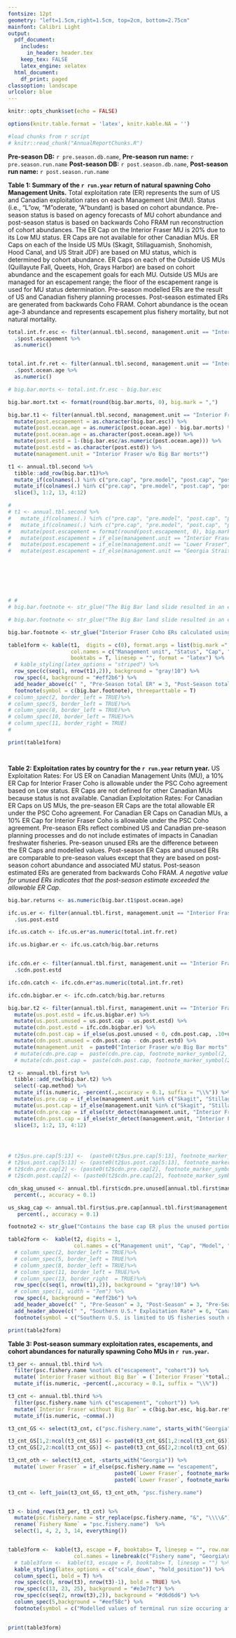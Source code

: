 ```yaml
---
fontsize: 12pt
geometry: "left=1.5cm,right=1.5cm, top=2cm, bottom=2.75cm"
mainfont: Calibri Light
output:
  pdf_document:
    includes:
      in_header: header.tex
    keep_tex: FALSE
    latex_engine: xelatex
  html_document:
    df_print: paged
classoption: landscape
urlcolor: blue
---
```



```r
knitr::opts_chunk$set(echo = FALSE)

options(knitr.table.format = 'latex', knitr.kable.NA = '')

#load chunks from r script
# knitr::read_chunk("AnnualReportChunks.R")


```
\thispagestyle{empty}
**Pre-season DB:** `r pre.season.db.name`, **Pre-season run name:** `r pre.season.run.name` \newline
**Post-season DB:** `r post.season.db.name`, **Post-season run name:** `r post.season.run.name` \newline

 **Table 1: Summary of the `r run.year` return of natural spawning Coho Management Units.**
                    Total exploitation rate (ER) represents the sum of US and Canadian exploitation rates on each
                    Management Unit (MU). Status (i.e., "L"ow, "M"oderate, "A"bundant) is based on cohort abundance.
                    Pre-season status is based on agency forecasts of MU cohort abundance and post-season status is
                    based on backwards Coho FRAM run reconstruction of cohort abundances.
                    The ER Cap on the Interior Fraser MU is 20% due to its Low MU status.
                    ER Caps are not available for other Canadian MUs. ER Caps on each of the Inside US MUs
                    (Skagit, Stillaguamish, Snohomish, Hood Canal, and US Strait JDF) are based on MU status,
                    which is determined by cohort abundance. ER Caps on each of the Outside US MUs
                    (Quillayute Fall, Queets, Hoh, Grays Harbor) are based on cohort abundance and the escapement goals
                    for each MU. Outside US MUs are managed for an escapement range; the floor of the escapement range
                    is used for MU status determination. Pre-season modelled ERs are the result of US and Canadian fishery
                    planning processes. Post-season estimated ERs are generated from backwards Coho FRAM.
                    Cohort abundance is the ocean age-3 abundance and represents escapement plus fishery mortality,
                    but not natural mortality.


```r


total.int.fr.esc <- filter(annual.tbl.second, management.unit == "Interior Fraser") %>%
  .$post.escapement %>%
  as.numeric()


total.int.fr.ret <- filter(annual.tbl.second, management.unit == "Interior Fraser") %>%
  .$post.ocean.age %>%
  as.numeric()

# big.bar.morts <- total.int.fr.esc - big.bar.esc

big.bar.mort.txt <- format(round(big.bar.morts, 0), big.mark = ",")

big.bar.t1 <- filter(annual.tbl.second, management.unit == "Interior Fraser") %>%
  mutate(post.escapement = as.character(big.bar.esc)) %>%
  mutate(post.ocean.age = as.numeric(post.ocean.age) - big.bar.morts) %>%
  mutate(post.ocean.age = as.character(post.ocean.age)) %>%
  mutate(post.estd = 1-(big.bar.esc/as.numeric(post.ocean.age))) %>%
  mutate(post.estd = as.character(post.estd)) %>%
  mutate(management.unit = "Interior Fraser w/o Big Bar morts*")

t1 <- annual.tbl.second %>%
  tibble::add_row(big.bar.t1)%>%
  mutate_if(colnames(.) %in% c("pre.cap", "pre.model", "post.cap", "post.estd", "pre.escapement", "post.escapement", "pre.ocean.age", "post.ocean.age"), ~as.double(as.character(.))) %>%
  mutate_if(colnames(.) %in% c("pre.cap", "pre.model", "post.cap", "post.estd"),  ~percent(.,accuracy = 0.1)) %>%
  slice(3, 1:2, 13, 4:12)

# 
# t1 <- annual.tbl.second %>%
#   mutate_if(colnames(.) %in% c("pre.cap", "pre.model", "post.cap", "post.estd", "pre.escapement", "post.escapement", "pre.ocean.age", "post.ocean.age"), ~as.double(as.character(.))) %>%
#   mutate_if(colnames(.) %in% c("pre.cap", "pre.model", "post.cap", "post.estd"),  ~percent(.,accuracy = 0.1)) %>%
#   mutate(post.escapement = format(round(post.escapement, 0), big.mark = ",")) %>%
#   mutate(post.escapement = if_else(management.unit == "Interior Fraser", paste(post.escapement, "*", sep = " "), as.character(post.escapement))) %>%
#   mutate(post.escapement = if_else(management.unit == "Lower Fraser", " ", post.escapement)) %>%
#   mutate(post.escapement = if_else(management.unit == "Georgia Strait", " ", post.escapement))







# # 
# big.bar.footnote <- str_glue("The Big Bar land slide resulted in an estimated {round(total.int.fr.esc - big.bar.esc, 0)} Coho spawner mortalities in 2019. Excluding these mortalities from the escapement estimate, results a surviving escapement of {big.bar.esc} for Interior Fraser Coho. Exploitation rates for Interior Fraser Coho without the Big Bar mortalities included in the escapement were calculated using the catch estimates from the backwards FRAM run that included the Big Bar mortalities divided by the escapement with the Big Bar mortalities removed.")

# big.bar.footnote <- str_glue("The Big Bar land slide resulted in an estimated {big.bar.mort.txt} Coho spawner mortalities in 2019.  Two sets of estimates for the Interior Fraser Management Unit are reported in tables 1-3 using outputs from a single backwards FRAM run. The estimates that are not highlighted were computed using spawning escapement plus the estimated {big.bar.mort.txt} Big Bar passage mortalities. The estimates that are highlighted in yellow are computed using the same fishery mortalilty estimates, but use only the Interior Fraser Coho spawners not impacted by Big Bar as the escapement" )

big.bar.footnote <- str_glue("Interior Fraser Coho ERs calculated using escapement without the {big.bar.mort.txt} Big Bar mortalities are highlighted in yellow")

table1form <- kable(t1,  digits = c(0), format.args = list(big.mark =","), escape = T,
                    col.names = c("Management unit", "Status", "Cap", "Model", "Status",  "Cap", "Estd", "Pre", "Post", "Pre", "Post"), label = "GUYUYUYUYUY",
                    booktabs = T, linesep = "", format = "latex") %>%
  # kable_styling(latex_options = "striped") %>%
  row_spec(c(seq(1, nrow(t1),2)), background = "gray!10") %>%
  row_spec(4, background = "#eff2b6") %>%
  add_header_above(c(" ", "Pre-Season total ER" = 3, "Post-Season total ER" = 3, "Escapement" = 2, "Recruitment\n(Ocean Age-3)" = 2)) %>%
  footnote(symbol = c(big.bar.footnote), threeparttable = T)
# column_spec(2, border_left = TRUE)%>%
# column_spec(5, border_left = TRUE)%>%
# column_spec(8, border_left = TRUE)%>%
# column_spec(10, border_left = TRUE)%>%
# column_spec(11, border_right = TRUE)
# 

print(table1form)




```

\newpage 
\thispagestyle{empty}

**Table 2: Exploitation rates by country for the `r run.year` return year.**
US Exploitation Rates: For US ER on Canadian Management Units (MU), a 10% ER Cap for Interior Fraser Coho is allowable under the PSC Coho agreement based on Low status. ER Caps are not defined for other Canadian MUs because status is not available.
Canadian Exploitation Rates: For Canadian ER Caps on US MUs, the pre-season ER Caps are the total allowable ER under the PSC Coho agreement. For Canadian ER Caps on Canadian MUs, a 10% ER Cap for Interior Fraser Coho is allowable under the PSC Coho agreement.
Pre-season ERs reflect combined US and Canadian pre-season planning processes and do not include estimates of impacts in Canadian freshwater fisheries. Pre-season unused ERs are the difference between the ER Caps and modelled values. Post-season ER Caps and unused ERs are comparable to pre-season values except that they are based on post-season cohort abundance and associated MU status. Post-season estimated ERs are generated from backwards Coho FRAM. *A negative value for unused ERs indicates that the post-season estimate exceeded the allowable ER Cap*.
 

```r
 

big.bar.returns <- as.numeric(big.bar.t1$post.ocean.age)

ifc.us.er <- filter(annual.tbl.first, management.unit == "Interior Fraser") %>%
  .$us.post.estd

ifc.us.catch <- ifc.us.er*as.numeric(total.int.fr.ret)

ifc.us.bigbar.er <- ifc.us.catch/big.bar.returns


ifc.cdn.er <- filter(annual.tbl.first, management.unit == "Interior Fraser") %>%
  .$cdn.post.estd

ifc.cdn.catch <- ifc.cdn.er*as.numeric(total.int.fr.ret)

ifc.cdn.bigbar.er <- ifc.cdn.catch/big.bar.returns

big.bar.t2 <- filter(annual.tbl.first, management.unit == "Interior Fraser") %>%
  mutate(us.post.estd = ifc.us.bigbar.er) %>%
  mutate(us.post.unused = us.post.cap - us.post.estd) %>%
  mutate(cdn.post.estd = ifc.cdn.bigbar.er) %>%
  mutate(cdn.post.cap = if_else(us.post.unused < 0, cdn.post.cap, .10+us.post.unused)) %>%
  mutate(cdn.post.unused = cdn.post.cap - cdn.post.estd) %>%
  mutate(management.unit  = paste0("Interior Fraser w/o Big Bar morts",  footnote_marker_symbol(3, "latex"))) 
  # mutate(cdn.pre.cap =  paste(cdn.pre.cap, footnote_marker_symbol(2, "latex"))) %>%
  # mutate(cdn.post.cap =  paste(cdn.post.cap, footnote_marker_symbol(2, "latex")))

t2 <- annual.tbl.first %>%
  tibble::add_row(big.bar.t2) %>%
  select(-cap.method) %>%
  mutate_if(is.numeric, ~percent(.,accuracy = 0.1, suffix = "\\%")) %>%
  mutate(us.pre.cap = if_else(management.unit %in% c("Skagit", "Stillaguamish", "Snohomish", "Hood Canal", "US Strait JDF", "Quillayute", "Hoh", "Queets", "Grays Harbor"), paste(us.pre.cap, footnote_marker_symbol(2, "latex",), sep = " "), us.pre.cap )) %>%
  mutate(us.post.cap = if_else(management.unit %in% c("Skagit", "Stillaguamish", "Snohomish", "Hood Canal", "US Strait JDF", "Quillayute", "Hoh", "Queets", "Grays Harbor"), paste(us.post.cap, footnote_marker_symbol(2, "latex"), sep = " "), us.post.cap )) %>%
  mutate(cdn.pre.cap = if_else(str_detect(management.unit, "Interior Fraser"), paste(cdn.pre.cap, footnote_marker_symbol(2, "latex"), sep = " "), cdn.pre.cap)) %>%
  mutate(cdn.post.cap = if_else(str_detect(management.unit, "Interior Fraser"), paste(cdn.post.cap, footnote_marker_symbol(2, "latex"), sep = " "), cdn.post.cap)) %>%
  slice(3, 1:2, 13, 4:12)




# t2$us.pre.cap[5:13] <-  (paste0(t2$us.pre.cap[5:13], footnote_marker_symbol(2)))
# t2$us.post.cap[5:13] <- (paste0(t2$us.post.cap[5:13], footnote_marker_symbol(2)))
# t2$cdn.pre.cap[2] <- (paste0(t2$cdn.pre.cap[2], footnote_marker_symbol(2)))
# t2$cdn.post.cap[2] <- (paste0(t2$cdn.pre.cap[2], footnote_marker_symbol(2)))

cdn_skag_unused <- annual.tbl.first$cdn.pre.unused[annual.tbl.first$management.unit == "Skagit"] %>%
  percent(., accuracy = 0.1)

us_skag_cap <- annual.tbl.first$us.pre.cap[annual.tbl.first$management.unit == "Skagit"] %>%
   percent(., accuracy = 0.1)

footnote2 <- str_glue("Contains the base cap ER plus the unused portion of the intercepting party's ER. For example in the pre-season, Skagit includes US share plus the unused {cdn_skag_unused} Canadian allocation, totalling {us_skag_cap} total US allocation.")

table2form <-  kable(t2, digits = 1,
                     col.names = c("Management unit", "Cap", "Model", "Unused", "Cap", "Estd", "Unused", "Cap", "Model", "Unused", "Cap", "Estd","Unused"), escape = F, linesep = "", booktabs = T, format = "latex") %>%
  # column_spec(2, border_left = TRUE)%>%
  # column_spec(5, border_left = TRUE)%>%
  # column_spec(8, border_left = TRUE)%>%
  # column_spec(11, border_left = TRUE)%>%
  # column_spec(13, border_right  = TRUE)%>%
  row_spec(c(seq(1, nrow(t1),2)), background = "gray!10") %>%
  # column_spec(1, width = "7em") %>%
  row_spec(4, background = "#eff2b6") %>%
  add_header_above(c(" ", "Pre-Season" = 3, "Post-Season" = 3, "Pre-Season" = 3, "Post-Season" = 3))%>%
  add_header_above(c(" ", "Southern U.S.* Exploitation Rate" = 6, "Canadian Exploitation Rate" = 6)) %>%
  footnote(symbol = c("Southern U.S. is limited to US fisheries south of the Canadian border.", footnote2, big.bar.footnote), threeparttable = T)

print(table2form)


```

\newpage
\thispagestyle{empty}

**Table 3: Post-season summary exploitation rates, escapements, and cohort abundances for naturally spawning Coho MUs in `r run.year`.**

```r

t3_per <- annual.tbl.third %>%
  filter(psc.fishery.name %notin% c("escapement", "cohort")) %>%
  mutate(`Interior Fraser without Big Bar` = (`Interior Fraser`*total.int.fr.ret)/big.bar.returns) %>%
  mutate_if(is.numeric, ~percent(.,accuracy = 0.1, suffix = "\\%"))

t3_cnt <- annual.tbl.third %>%
  filter(psc.fishery.name %in% c("escapement", "cohort")) %>%
  mutate(`Interior Fraser without Big Bar` = c(big.bar.esc, big.bar.returns)) %>%
  mutate_if(is.numeric, ~comma(.))

t3_cnt_GS <- select(t3_cnt, c("psc.fishery.name", starts_with("Georgia")))

t3_cnt_GS[1,2:ncol(t3_cnt_GS)] <- paste0(t3_cnt_GS[1,2:ncol(t3_cnt_GS)], footnote_marker_symbol(3))
t3_cnt_GS[2,2:ncol(t3_cnt_GS)] <- paste0(t3_cnt_GS[2,2:ncol(t3_cnt_GS)], footnote_marker_symbol(2))

t3_cnt_oth <- select(t3_cnt, -starts_with("Georgia")) %>%
  mutate(`Lower Fraser` = if_else(psc.fishery.name == "escapement",
                                  paste0(`Lower Fraser`, footnote_marker_symbol(1)," "),
                                  paste0(`Lower Fraser`, footnote_marker_symbol(2))))

t3_cnt <- left_join(t3_cnt_GS, t3_cnt_oth, "psc.fishery.name")


t3 <- bind_rows(t3_per, t3_cnt) %>%
  mutate(psc.fishery.name = str_replace(psc.fishery.name, "&", "\\\\&")) %>%
  rename(`Fishery Name` = "psc.fishery.name")  %>%
  select(1, 4, 2, 3, 14, everything())


table3form <-  kable(t3, escape = F, booktabs= T, linesep = "", row.names = FALSE,
                     col.names = linebreak(c("Fishery name", "Georgia\nStrait", "Lower\nFraser","Interior\nFraser", paste0("Interior Fraser\nw/o Big Bar morts",  footnote_marker_symbol(4, "latex")), "Skagit", "Stillaguamish", "Snohomish", "Hood\nCanal", "US Strait\nJDF", "Quillayute", "Hoh", "Queets", "Grays\nHarbor"))) %>%
  # table3form <-  kable(t3, escape = F, booktabs= T, linesep = "") %>%
  kable_styling(latex_options = c("scale_down", "hold_position")) %>%
  column_spec(1, bold = T) %>%
  row_spec(c(0, nrow(t3), nrow(t3)-1), bold = TRUE) %>%
  row_spec(c(13, 23, 25), background = "#e3e7fc") %>%
  row_spec(c(seq(2, nrow(t3),2)), background = "#d6d6d6") %>%
  column_spec(5,background = "#eef58c") %>%
  footnote(symbol = c("Modelled values of terminal run size occuring after lower Fraser in river fisheries", " Modelled values of terminal run size that are not directly estimated", "Modelled values that are not directly estimated", big.bar.footnote))

  
print(table3form)

```

